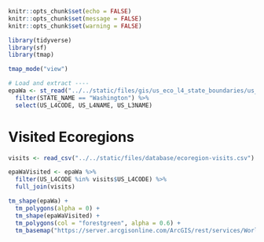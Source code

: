 ```r
knitr::opts_chunk$set(echo = FALSE)
knitr::opts_chunk$set(message = FALSE)
knitr::opts_chunk$set(warning = FALSE)
```

```r
library(tidyverse)
library(sf)
library(tmap)

tmap_mode("view")

# Load and extract ----
epaWa <- st_read("../../static/files/gis/us_eco_l4_state_boundaries/us_eco_l4.shp") %>% 
  filter(STATE_NAME == "Washington") %>% 
  select(US_L4CODE, US_L4NAME, US_L3NAME)
```

# Visited Ecoregions

```r
visits <- read_csv("../../static/files/database/ecoregion-visits.csv")

epaWaVisited <- epaWa %>% 
  filter(US_L4CODE %in% visits$US_L4CODE) %>% 
  full_join(visits)

tm_shape(epaWa) +
  tm_polygons(alpha = 0) +
  tm_shape(epaWaVisited) +
  tm_polygons(col = "forestgreen", alpha = 0.6) +
  tm_basemap("https://server.arcgisonline.com/ArcGIS/rest/services/World_Topo_Map/MapServer/tile/{z}/{y}/{x}")
```
